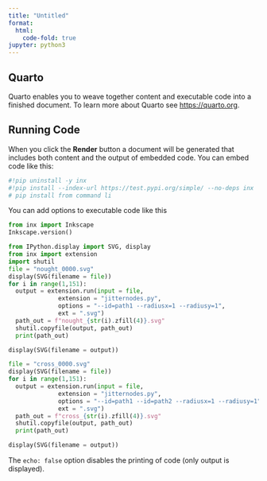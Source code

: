 ```yaml
---
title: "Untitled"
format:
  html:
    code-fold: true
jupyter: python3
---
```


## Quarto

Quarto enables you to weave together content and executable code into a finished document. To learn more about Quarto see <https://quarto.org>.

## Running Code

When you click the **Render** button a document will be generated that includes both content and the output of embedded code. You can embed code like this:

```python
#!pip uninstall -y inx
#!pip install --index-url https://test.pypi.org/simple/ --no-deps inx
# pip install from command li
```

You can add options to executable code like this

```python
from inx import Inkscape
Inkscape.version()
```


```python
from IPython.display import SVG, display
from inx import extension
import shutil
file = "nought_0000.svg"
display(SVG(filename = file))
for i in range(1,151):
  output = extension.run(input = file,
              extension = "jitternodes.py",
              options = "--id=path1 --radiusx=1 --radiusy=1",
              ext = ".svg")
  path_out = f"nought_{str(i).zfill(4)}.svg"
  shutil.copyfile(output, path_out)            
  print(path_out)

display(SVG(filename = output))
```


```python
file = "cross_0000.svg"
display(SVG(filename = file))
for i in range(1,151):
  output = extension.run(input = file,
              extension = "jitternodes.py",
              options = "--id=path1 --id=path2 --radiusx=1 --radiusy=1",
              ext = ".svg")
  path_out = f"cross_{str(i).zfill(4)}.svg"
  shutil.copyfile(output, path_out)            
  print(path_out)            

display(SVG(filename = output))
```

The `echo: false` option disables the printing of code (only output is displayed).
